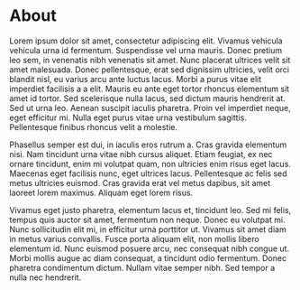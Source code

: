 
<LayoutMdx>
  <NextSeo
    title="About Kickoff NextJs"
    description="A short description goes here."
  />


# About

Lorem ipsum dolor sit amet, consectetur adipiscing elit. Vivamus vehicula vehicula urna id fermentum. Suspendisse vel urna mauris. Donec pretium leo sem, in venenatis nibh venenatis sit amet. Nunc placerat ultrices velit sit amet malesuada. Donec pellentesque, erat sed dignissim ultricies, velit orci blandit nisl, eu varius arcu ante luctus lacus. Morbi a purus vitae elit imperdiet facilisis a a elit. Mauris eu ante eget tortor rhoncus elementum sit amet id tortor. Sed scelerisque nulla lacus, sed dictum mauris hendrerit at. Sed ut urna leo. Aenean suscipit iaculis pharetra. Proin vel imperdiet neque, eget efficitur mi. Nulla eget purus vitae urna vestibulum sagittis. Pellentesque finibus rhoncus velit a molestie.

Phasellus semper est dui, in iaculis eros rutrum a. Cras gravida elementum nisi. Nam tincidunt urna vitae nibh cursus aliquet. Etiam feugiat, ex nec ornare tincidunt, enim mi volutpat quam, non ultricies enim risus eget lacus. Maecenas eget facilisis nunc, eget ultrices lacus. Pellentesque ac felis sed metus ultricies euismod. Cras gravida erat vel metus dapibus, sit amet laoreet lorem maximus. Aliquam eget lorem risus.

Vivamus eget justo pharetra, elementum lacus et, tincidunt leo. Sed mi felis, tempus quis auctor sit amet, fermentum non neque. Donec eu volutpat mi. Nunc sollicitudin elit mi, in efficitur urna porttitor ut. Vivamus sit amet diam in metus varius convallis. Fusce porta aliquam elit, non mollis libero elementum id. Nunc euismod posuere arcu, nec consequat nibh congue ut. Morbi mollis augue ac diam consequat, a tincidunt odio fermentum. Donec pharetra condimentum dictum. Nullam vitae semper nibh. Sed tempor a nulla nec hendrerit.

</LayoutMdx>

